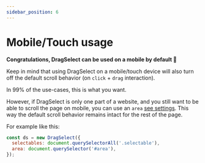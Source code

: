 ```yaml
---
sidebar_position: 6
---
```


# Mobile/Touch usage

**Congratulations, DragSelect can be used on a mobile by default 🎉**

Keep in mind that using DragSelect on a mobile/touch device will also turn off the default scroll behavior (on `click` + `drag` interaction).

In 99% of the use-cases, this is what you want.

However, if DragSelect is only one part of a website, and you still want to be able to scroll the page on mobile, you can use an `area` [see settings](/docs/API/Settings). This way the default scroll behavior remains intact for the rest of the page.

For example like this:

```js
const ds = new DragSelect({
  selectables: document.querySelectorAll('.selectable'),
  area: document.querySelector('#area'),
});
```

